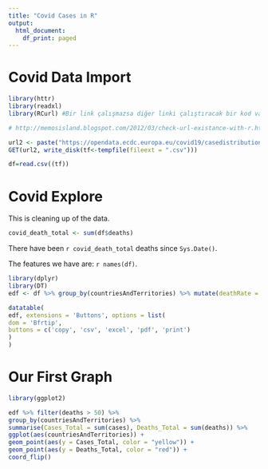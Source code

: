```yaml
---
title: "Covid Cases in R"
output:
  html_document:
    df_print: paged
---
```

# Covid Data Import

```r
library(httr)
library(readxl)
library(RCurl) #Bir link çalışmazsa diğer linki çalıştıracak bir kod var burada.

# http://memosisland.blogspot.com/2012/03/check-url-existance-with-r.html

url2 <- paste("https://opendata.ecdc.europa.eu/covid19/casedistribution/csv")
GET(url2, write_disk(tf<-tempfile(fileext = ".csv")))

df=read.csv((tf))
```

# Covid Explore

This is cleaning up of the data. 

```r
covid_death_total <- sum(df$deaths)
```

There have been `r covid_death_total` deaths since `Sys.Date()`.

The features we have are: `r names(df)`.

```r
library(dplyr)
library(DT)
edf <- df %>% group_by(countriesAndTerritories) %>% mutate(deathRate = sum(deaths)/sum(cases)) 

datatable(
edf, extensions = 'Buttons', options = list(
dom = 'Bfrtip',
buttons = c('copy', 'csv', 'excel', 'pdf', 'print')
)
)

```

# Our First Graph

```r
library(ggplot2)

edf %>% filter(deaths > 50) %>%
group_by(countriesAndTerritories) %>%
summarise(Cases_Total = sum(cases), Deaths_Total = sum(deaths)) %>%
ggplot(aes(countriesAndTerritories)) +
geom_point(aes(y = Cases_Total, color = "yellow")) +
geom_point(aes(y = Deaths_Total, color = "red")) +
coord_flip()
```


